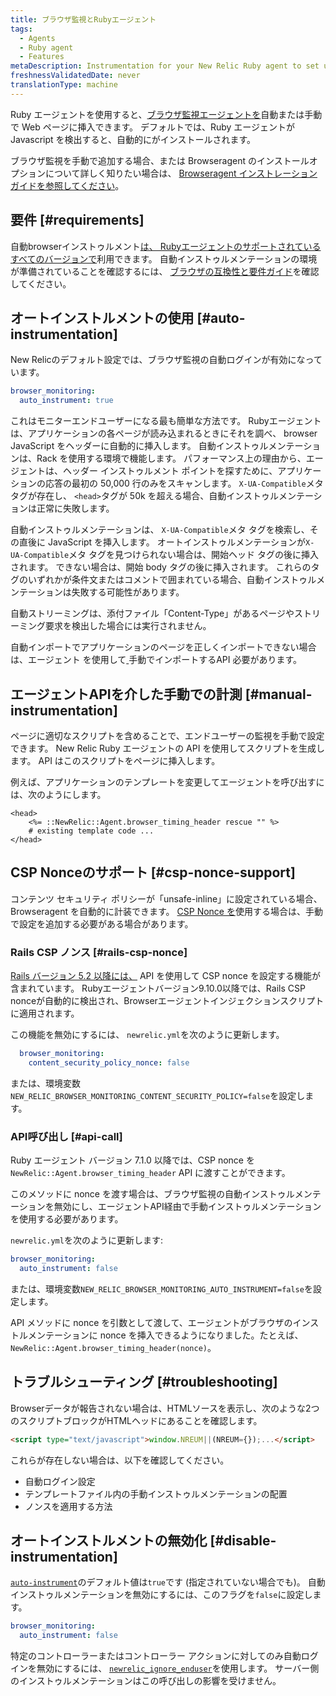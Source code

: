 ```yaml
---
title: ブラウザ監視とRubyエージェント
tags:
  - Agents
  - Ruby agent
  - Features
metaDescription: Instrumentation for your New Relic Ruby agent to set up New Relic browser monitoring.
freshnessValidatedDate: never
translationType: machine
---
```


Ruby エージェントを使用すると、[ブラウザ監視エージェントを](/docs/browser/new-relic-browser/getting-started/introduction-new-relic-browser)自動または手動で Web ページに挿入できます。 デフォルトでは、Ruby エージェントが Javascript を検出すると、自動的に<InlinePopover type="browser"/>がインストールされます。

ブラウザ監視を手動で追加する場合、または Browseragent のインストールオプションについて詳しく知りたい場合は、 [Browseragent インストレーション ガイドを参照してください](/docs/browser/new-relic-browser/installation/install-new-relic-browser-agent)。

## 要件 [#requirements]

自動browserインストゥルメント[は、 Rubyエージェントのサポートされているすべてのバージョンで](/docs/apm/agents/ruby-agent/getting-started/ruby-agent-eol-policy/)利用できます。 自動インストゥルメンテーションの環境が準備されていることを確認するには、 [ブラウザの互換性と要件ガイド](/docs/browser/new-relic-browser/getting-started/compatibility-requirements-browser-monitoring)を確認してください。

## オートインストルメントの使用 [#auto-instrumentation]

New Relicのデフォルト設定では、ブラウザ監視の自動ログインが有効になっています。

```yaml
browser_monitoring:
  auto_instrument: true
```

これはモニターエンドユーザーになる最も簡単な方法です。 Rubyエージェントは、アプリケーションの各ページが読み込まれるときにそれを調べ、 browser JavaScript をヘッダーに自動的に挿入します。 自動インストゥルメンテーションは、Rack を使用する環境で機能します。 パフォーマンス上の理由から、エージェントは、ヘッダー インストゥルメント ポイントを探すために、アプリケーションの応答の最初の 50,000 行のみをスキャンします。 `X-UA-Compatible`メタ タグが存在し、 `<head>`タグが 50k を超える場合、自動インストゥルメンテーションは正常に失敗します。

自動インストゥルメンテーションは、 `X-UA-Compatible`メタ タグを検索し、その直後に JavaScript を挿入します。 オートインストゥルメンテーションが`X-UA-Compatible`メタ タグを見つけられない場合は、開始ヘッド タグの後に挿入されます。 できない場合は、開始 body タグの後に挿入されます。 これらのタグのいずれかが条件文またはコメントで囲まれている場合、自動インストゥルメンテーションは失敗する可能性があります。

自動ストリーミングは、添付ファイル「Content-Type」があるページやストリーミング要求を検出した場合には実行されません。

自動インポートでアプリケーションのページを正しくインポートできない場合は、エージェント を使用して[ ](#manual-instrumentation)手動でインポートするAPI 必要があります。

## エージェントAPIを介した手動での計測 [#manual-instrumentation]

ページに適切なスクリプトを含めることで、エンドユーザーの監視を手動で設定できます。 New Relic Ruby エージェントの API を使用してスクリプトを生成します。 API はこのスクリプトをページに挿入します。

例えば、アプリケーションのテンプレートを変更してエージェントを呼び出すには、次のようにします。

```erb
<head>
    <%= ::NewRelic::Agent.browser_timing_header rescue "" %>
    # existing template code ...
</head>
```

## CSP Nonceのサポート [#csp-nonce-support]

コンテンツ セキュリティ ポリシーが「unsafe-inline」に設定されている場合、Browseragent を自動的に計装できます。 [CSP Nonce を](https://content-security-policy.com/nonce/)使用する場合は、手動で設定を追加する必要がある場合があります。

### Rails CSP ノンス [#rails-csp-nonce]

[Rails バージョン 5.2 以降には、](https://guides.rubyonrails.org/security.html#adding-a-nonce) API を使用して CSP nonce を設定する機能が含まれています。 Rubyエージェントバージョン9.10.0以降では、Rails CSP nonceが自動的に検出され、Browserエージェントインジェクションスクリプトに適用されます。

この機能を無効にするには、 `newrelic.yml`を次のように更新します。

```yaml
  browser_monitoring:
    content_security_policy_nonce: false
```

または、環境変数`NEW_RELIC_BROWSER_MONITORING_CONTENT_SECURITY_POLICY=false`を設定します。

### API呼び出し [#api-call]

Ruby エージェント バージョン 7.1.0 以降では、CSP nonce を`NewRelic::Agent.browser_timing_header` API に渡すことができます。

このメソッドに nonce を渡す場合は、ブラウザ監視の自動インストゥルメンテーションを無効にし、エージェントAPI経由で手動インストゥルメンテーションを使用する必要があります。

`newrelic.yml`を次のように更新します:

```yaml
browser_monitoring:
  auto_instrument: false
```

または、環境変数`NEW_RELIC_BROWSER_MONITORING_AUTO_INSTRUMENT=false`を設定します。

API メソッドに nonce を引数として渡して、エージェントがブラウザのインストルメンテーションに nonce を挿入できるようになりました。たとえば、 `NewRelic::Agent.browser_timing_header(nonce)`。

## トラブルシューティング [#troubleshooting]

Browserデータが報告されない場合は、HTMLソースを表示し、次のような2つのスクリプトブロックがHTMLヘッドにあることを確認します。

```html
<script type="text/javascript">window.NREUM||(NREUM={});...</script>
```

これらが存在しない場合は、以下を確認してください。

* 自動ログイン設定
* テンプレートファイル内の手動インストゥルメンテーションの配置
* ノンスを適用する方法

## オートインストルメントの無効化 [#disable-instrumentation]

[`auto-instrument`](/docs/apm/agents/ruby-agent/configuration/ruby-agent-configuration/#browser-monitoring)のデフォルト値は`true`です (指定されていない場合でも)。 自動インストゥルメンテーションを無効にするには、このフラグを`false`に設定します。

```yaml
browser_monitoring:
  auto_instrument: false
```

特定のコントローラーまたはコントローラー アクションに対してのみ自動ログインを無効にするには、 [`newrelic_ignore_enduser`](/docs/agents/ruby-agent/installation-configuration/ignoring-specific-transactions#page-load-timing-rum)を使用します。 サーバー側のインストゥルメンテーションはこの呼び出しの影響を受けません。